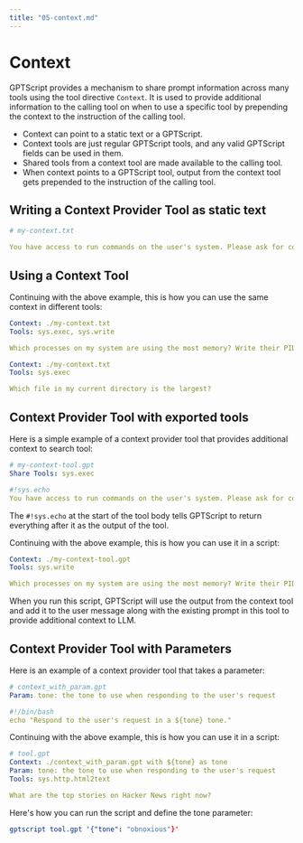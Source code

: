 ```yaml
---
title: "05-context.md"
---
```


# Context

GPTScript provides a mechanism to share prompt information across many tools using the tool directive `Context`.
It is used to provide additional information to the calling tool on when to use a specific tool by prepending the context to the instruction of the calling tool.

- Context can point to a static text or a GPTScript.
- Context tools are just regular GPTScript tools, and any valid GPTScript fields can be used in them.
- Shared tools from a context tool are made available to the calling tool.
- When context points to a GPTScript tool, output from the context tool gets prepended to the instruction of the calling tool.

## Writing a Context Provider Tool as static text

```yaml
# my-context.txt

You have access to run commands on the user's system. Please ask for confirmation from the user before running a command.

```

## Using a Context Tool

Continuing with the above example, this is how you can use the same context in different tools:

```yaml
Context: ./my-context.txt
Tools: sys.exec, sys.write

Which processes on my system are using the most memory? Write their PIDs to a file called pids.txt.
```

```yaml
Context: ./my-context.txt
Tools: sys.exec

Which file in my current directory is the largest?
```

## Context Provider Tool with exported tools

Here is a simple example of a context provider tool that provides additional context to search tool:

```yaml
# my-context-tool.gpt
Share Tools: sys.exec

#!sys.echo
You have access to run commands on the user's system. Please ask for confirmation from the user before running a command.

```

The `#!sys.echo` at the start of the tool body tells GPTScript to return everything after it as the output of the tool. 

Continuing with the above example, this is how you can use it in a script:

```yaml
Context: ./my-context-tool.gpt
Tools: sys.write

Which processes on my system are using the most memory? Write their PIDs to a file called pids.txt.
```

When you run this script, GPTScript will use the output from the context tool and add it to the user message along with the 
existing prompt in this tool to provide additional context to LLM.

## Context Provider Tool with Parameters

Here is an example of a context provider tool that takes a parameter:

```yaml
# context_with_param.gpt
Param: tone: the tone to use when responding to the user's request

#!/bin/bash
echo "Respond to the user's request in a ${tone} tone."

```

Continuing with the above example, this is how you can use it in a script:

```yaml
# tool.gpt
Context: ./context_with_param.gpt with ${tone} as tone
Param: tone: the tone to use when responding to the user's request
Tools: sys.http.html2text

What are the top stories on Hacker News right now?

```

Here's how you can run the script and define the tone parameter:

```yaml
gptscript tool.gpt '{"tone": "obnoxious"}'
```
